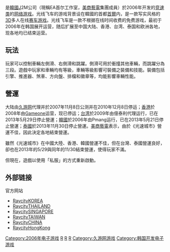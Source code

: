 {{Notability Unreferenced|time=2022-03-06T00:57:24+00:00}}
{{Unreferenced|time=2022-03-06T00:57:24+00:00}}
{{NoteTA
| G1=Games
| 1=zh-cn:光线飞车; zh-tw:光速城市; zh-hk:光線飛車;
}}
{{Infobox VG
| title= 光线飞车
| original= ko:레이시티
| english = RayCity
| image= 
| caption=
| developer= [[美商藝電|美商藝電]]首爾工作室
| publisher= {{vgrelease|KR|Pmang|CN|[[久游网|久游网]]|EU|久游网&[[Gameone|Gameone]]|TW|億泰利}}
| distributor=
| designer=
| series=
| engine=
| released={{vgrelease|KR|2006年12月30日|CN| 2007年11月8日|EU|2008年10月23日|TW|2009年4月15日}}
| shutdown = {{vgrelease|KR|2013年5月21日|CN| 2010年12月8日|TW|2013年5月29日}}
| genre = [[竞速游戏|竞速]]
| modes= [[多人电子游戏|多人]]
| platforms= [[Microsoft_Windows|Microsoft Windows]]
| onlinegame = 1
}}

{{vgname|光线飞车|ko=레이시티|en=RayCity|cn=光线飞车|hk=cn|tw=光速城市}}是[[韓國|韓國]]J2M公司（現稱EA首尔工作室，[[美商藝電|美商藝電]]集團成員）於2006年开发的[[竞速游戏|竞速类]]的[[网络游戏|网络游戏]]。光线飞车的游戏背景设在韓國的首都[[首爾|首爾]]内，是一款写实风格的[[3D|3D]]多人在线[[赛车游戏|赛车游戏]]。光线飞车是一款不根据在线时间收费的免费游戏，最初于2006年在韩国展开运营，随后扩展至中国大陆、香港、台湾、泰国和欧洲各地，现各地均已结束运营。

== 玩法 ==
玩家可以控制車輛左側滑、右側滑和跳躍。側滑可用於衝撞其他車輛，而跳躍分為三段。遊戲中玩家和車輛均有等級，車輛等級影響可裝備之裝備和技能。裝備包括引擎、推進器、煞車、方向盤、排檔和徽章等，均能影響車輛性能。

== 營運 ==
大陆由[[久游网|久游网]]代理并於2007年11月8日公测并在2010年12月8日停运；[[香港|香港]]於2008年由[[Gameone|Gameone]]运营，现已停运；[[台湾|台湾]]於2009年由億泰利代理运行，已在2013年5月29日停止營運；[[韓國|韓國]]於2006年由Pmang运行，已在2013年5月21日停止營運；[[泰國|泰國]]於2013年11月30日停止營運。[[美商藝電|美商藝電]]表示，由於《光速城市》營運不佳，因此決定各地結束營運。

雖然《光速城市》在中國大陸、香港、韓國營運不佳，但在台灣、泰國營運良好，卻也在2013年的5/29與同年的11/30結束營運，使得玩家不滿。

但現在，遊戲以使用「私服」的方式重新啟動。

==外部链接==
;官方网站
*[https://web.archive.org/web/20111026152730/http://raycity.pmang.com/ RaycityKOREA]
*[https://web.archive.org/web/20130122115131/http://raycity.goldensoft.co.th/Main/Main.aspx RaycityTHAILAND]
*[https://web.archive.org/web/20120420005754/http://raycity.playpark.net/ RaycitySINGAPORE]
*[https://web.archive.org/web/20130126022951/http://www.raycity.com.tw/ RaycityTAIWAN]          
*[https://web.archive.org/web/20120621203243/http://rc.9you.com/ RaycityCHINA]
*[https://web.archive.org/web/20100131073400/http://rc.hk.9you.com/ RaycityHongKong]

{{久游网}}
{{智傲}}

[[Category:2006年电子游戏|Category:2006年电子游戏]]
[[Category:Windows游戏|R]]
[[Category:多人線上競速遊戲|R]]
[[Category:艺电游戏|R]]
[[Category:久游网游戏|Category:久游网游戏]]
[[Category:韩国开发电子游戏|Category:韩国开发电子游戏]]